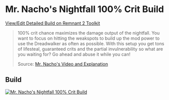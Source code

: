 
# Mr. Nacho's Nightfall 100% Crit Build

[View/Edit Detailed Build on Remnant 2 Toolkit](https://www.remnant2toolkit.com/builder?helm=ce8izt&torso=hz7ddb&legs=zk58sf&gloves=ms9geh&relic=thgp2z&amulet=0aaso1&ring=0k8d0g%2Cb76cdv%2Cez01nk%2Cukufrn&archtype=5tkqdz%2Cd2qga5&skill=jg82hi%2Cxpqq62&concoction=p0ru94&consumable=v2usqs%2C6lnae6%2Crlpblq%2Cxgdk68&relicfragment=dp184t%2Cw5jmys%2Cw8ruyt&weapon=2fdvrf%2C5gl3la%2Cd06hjq&mutator=cvbjvd%2Cf32skd%2Cb07g02&name=Mr.+Nacho%27s+Nightfall+100%%2BCrit+Build&trait=157qcj%3B10%2C3aqiq5%3B10%2Cysp1wu%3B10%2Cpbak5a%3B10%2Cosj7se%3B10%2Csd2hry%3B3%2Co6mx2t%3B10%2Cp4b2v6%3B10%2C6kxk5x%3B10%2Cx9umnf%3B10%2C8baa52%3B10%2Cay1dkh%3B5)

> 100% crit chance maximizes the damage output of the nightfall. You want to focus on hitting the weakspots to build up the mod power to use the Dreadwalker as often as possible. With this setup you get tons of lifesteal, guaranteed crits and the partial invulnerability so what are you waiting for? Go ahead and abuse it while you can!
>
> Source: [Mr. Nacho's Video and Explanation](https://www.youtube.com/watch?v=5piVXcggP58)

## Build

[![Mr. Nacho's Nightfall 100% Crit Build](https://d2sqltdcj8czo5.cloudfront.net/featured-builds/mr_nachos_nightfall_crit_build.png)](https://www.remnant2toolkit.com/builder?helm=ce8izt&torso=hz7ddb&legs=zk58sf&gloves=ms9geh&relic=thgp2z&amulet=0aaso1&ring=0k8d0g%2Cb76cdv%2Cez01nk%2Cukufrn&archtype=5tkqdz%2Cd2qga5&skill=jg82hi%2Cxpqq62&concoction=p0ru94&consumable=v2usqs%2C6lnae6%2Crlpblq%2Cxgdk68&relicfragment=dp184t%2Cw5jmys%2Cw8ruyt&weapon=2fdvrf%2C5gl3la%2Cd06hjq&mutator=cvbjvd%2Cf32skd%2Cb07g02&name=Mr.+Nacho%27s+Nightfall+100%%2BCrit+Build&trait=157qcj%3B10%2C3aqiq5%3B10%2Cysp1wu%3B10%2Cpbak5a%3B10%2Cosj7se%3B10%2Csd2hry%3B3%2Co6mx2t%3B10%2Cp4b2v6%3B10%2C6kxk5x%3B10%2Cx9umnf%3B10%2C8baa52%3B10%2Cay1dkh%3B5)
